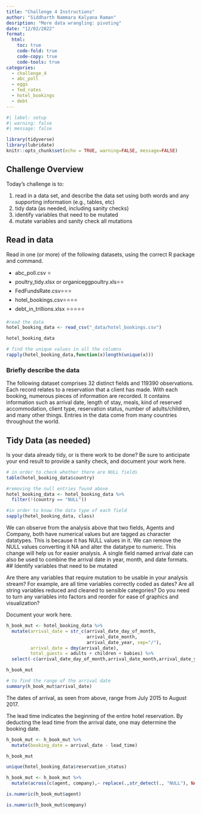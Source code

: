 ```yaml
---
title: "Challenge 4 Instructions"
author: "Siddharth Nammara Kalyana Raman"
desription: "More data wrangling: pivoting"
date: "12/02/2022"
format:
  html:
    toc: true
    code-fold: true
    code-copy: true
    code-tools: true
categories:
  - challenge_4
  - abc_poll
  - eggs
  - fed_rates
  - hotel_bookings
  - debt
---
```


```r
#| label: setup
#| warning: false
#| message: false

library(tidyverse)
library(lubridate)
knitr::opts_chunk$set(echo = TRUE, warning=FALSE, message=FALSE)
```

## Challenge Overview

Today's challenge is to:

1)  read in a data set, and describe the data set using both words and any supporting information (e.g., tables, etc)
2)  tidy data (as needed, including sanity checks)
3)  identify variables that need to be mutated
4)  mutate variables and sanity check all mutations

## Read in data

Read in one (or more) of the following datasets, using the correct R package and command.

-   abc_poll.csv ⭐
-   poultry_tidy.xlsx or organiceggpoultry.xls⭐⭐
-   FedFundsRate.csv⭐⭐⭐
-   hotel_bookings.csv⭐⭐⭐⭐
-   debt_in_trillions.xlsx ⭐⭐⭐⭐⭐

```r
#read the data
hotel_booking_data <- read_csv("_data/hotel_bookings.csv")

hotel_booking_data

```
```r
# find the unique values in all the columns
rapply(hotel_booking_data,function(x)length(unique(x)))

```
### Briefly describe the data

The following dataset comprises 32 distinct fields and 119390 observations. Each record relates to a reservation that a client has made. With each booking, numerous pieces of information are recorded. It contains information such as arrival date, length of stay, meals, kind of reserved accommodation, client type, reservation status, number of adults/children, and many other things. Entries in the data come from many countries throughout the world.

## Tidy Data (as needed)

Is your data already tidy, or is there work to be done? Be sure to anticipate your end result to provide a sanity check, and document your work here.
```r
# in order to check whether there are NULL fields
table(hotel_booking_data$country)
```


```r
#removing the null entries found above
hotel_booking_data <- hotel_booking_data %>% 
  filter(!(country == "NULL"))

```

```r
#in order to know the data type of each field
sapply(hotel_booking_data, class)
```

We can observe from the analysis above that two fields, Agents and Company, both have numerical values but are tagged as character datatypes. This is because it has NULL values in it. We can remove the NULL values converting it NA and alter the datatype to numeric. This change will help us for easier analysis. A single field named arrival date can also be used to combine the arrival date in year, month, and date formats.
## Identify variables that need to be mutated

Are there any variables that require mutation to be usable in your analysis stream? For example, are all time variables correctly coded as dates? Are all string variables reduced and cleaned to sensible categories? Do you need to turn any variables into factors and reorder for ease of graphics and visualization?

Document your work here.

```r
h_book_mut <- hotel_booking_data %>% 
  mutate(arrival_date = str_c(arrival_date_day_of_month,
                              arrival_date_month,
                              arrival_date_year, sep="/"),
         arrival_date = dmy(arrival_date),
         total_guests = adults + children + babies) %>% 
  select(-c(arrival_date_day_of_month,arrival_date_month,arrival_date_year))

h_book_mut

```
```r
# to find the range of the arrival date
summary(h_book_mut$arrival_date)
```

The dates of arrival, as seen from above, range from July 2015 to August 2017.

The lead time indicates the beginning of the entire hotel reservation. By deducting the lead time from the arrival date, one may determine the booking date.

```r
h_book_mut <- h_book_mut %>%
  mutate(booking_date = arrival_date - lead_time)

h_book_mut
```
```r
unique(hotel_booking_data$reservation_status)
```

```r
h_book_mut <- h_book_mut %>%
  mutate(across(c(agent, company),~ replace(.,str_detect(., "NULL"), NA))) %>% mutate_at(vars(agent, company),as.numeric)

is.numeric(h_book_mut$agent)
```
```r
is.numeric(h_book_mut$company)
```